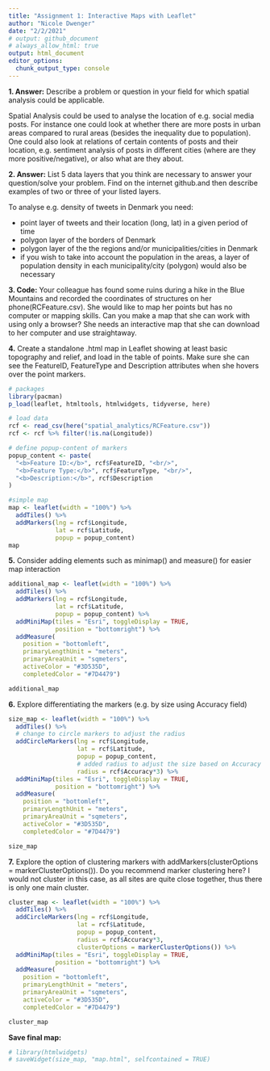```yaml
---
title: "Assignment 1: Interactive Maps with Leaflet"
author: "Nicole Dwenger"
date: "2/2/2021"
# output: github_document
# always_allow_html: true
output: html_document
editor_options: 
  chunk_output_type: console
---
```


**1. Answer:** Describe a problem or question in your field for which spatial analysis could be applicable.

Spatial Analysis could be used to analyse the location of e.g. social media posts. For instance one could look at whether there are more posts in urban areas compared to rural areas (besides the inequality due to population). One could also look at relations of certain contents of posts and their location, e.g. sentiment analysis of posts in different cities (where are they more positive/negative), or also what are they about.

**2. Answer:** 
List 5 data layers that you think are necessary to answer your question/solve your problem. Find on the internet github.and then describe examples of two or three of your listed layers.

To analyse e.g. density of tweets in Denmark you need:

- point layer of tweets and their location (long, lat) in a given period of time
- polygon layer of the borders of Denmark
- polygon layer of the the regions and/or municipalities/cities in Denmark
- if you wish to take into account the population in the areas, a layer of population density in each municipality/city (polygon) would also be necessary


**3. Code:** Your colleague has found some ruins during a hike in the Blue Mountains and recorded the coordinates of structures on her phone(RCFeature.csv). She would like to map her points but has no computer or mapping skills. Can you make a map that she can work with using only a browser? She needs an interactive map that she can download to her computer and use straightaway.

**4.** Create a standalone .html map in Leaflet showing at least basic topography and relief, and load in the table of points. Make sure she can see the FeatureID, FeatureType and Description attributes when she hovers over the point markers. 

```r
# packages
library(pacman)
p_load(leaflet, htmltools, htmlwidgets, tidyverse, here)

# load data
rcf <- read_csv(here("spatial_analytics/RCFeature.csv"))
rcf <- rcf %>% filter(!is.na(Longitude))

```

```r

# define popup-content of markers
popup_content <- paste(
  "<b>Feature ID:</b>", rcf$FeatureID, "<br/>",
  "<b>Feature Type:</b>", rcf$FeatureType, "<br/>",
  "<b>Description:</b>", rcf$Description
)

#simple map
map <- leaflet(width = "100%") %>% 
  addTiles() %>% 
  addMarkers(lng = rcf$Longitude, 
             lat = rcf$Latitude,
             popup = popup_content)
map
```


**5.** Consider adding elements such as minimap() and measure() for easier map interaction
```r
additional_map <- leaflet(width = "100%") %>% 
  addTiles() %>% 
  addMarkers(lng = rcf$Longitude, 
             lat = rcf$Latitude,
             popup = popup_content) %>%
  addMiniMap(tiles = "Esri", toggleDisplay = TRUE,
             position = "bottomright") %>%
  addMeasure(
    position = "bottomleft",
    primaryLengthUnit = "meters",
    primaryAreaUnit = "sqmeters",
    activeColor = "#3D535D",
    completedColor = "#7D4479") 

additional_map
```


**6.** Explore differentiating the markers (e.g. by size using Accuracy field)
```r
size_map <- leaflet(width = "100%") %>% 
  addTiles() %>% 
  # change to circle markers to adjust the radius
  addCircleMarkers(lng = rcf$Longitude, 
                   lat = rcf$Latitude,
                   popup = popup_content,
                   # added radius to adjust the size based on Accuracy
                   radius = rcf$Accuracy*3) %>%
  addMiniMap(tiles = "Esri", toggleDisplay = TRUE,
             position = "bottomright") %>%
  addMeasure(
    position = "bottomleft",
    primaryLengthUnit = "meters",
    primaryAreaUnit = "sqmeters",
    activeColor = "#3D535D",
    completedColor = "#7D4479") 

size_map

```

**7.** Explore the option of clustering markers with addMarkers(clusterOptions = markerClusterOptions()). Do you recommend marker clustering here?
I would not cluster in this case, as all sites are quite close together, thus there is only one main cluster. 
```r
cluster_map <- leaflet(width = "100%") %>% 
  addTiles() %>% 
  addCircleMarkers(lng = rcf$Longitude, 
                   lat = rcf$Latitude,
                   popup = popup_content,
                   radius = rcf$Accuracy*3,
                   clusterOptions = markerClusterOptions()) %>%
  addMiniMap(tiles = "Esri", toggleDisplay = TRUE,
             position = "bottomright") %>%
  addMeasure(
    position = "bottomleft",
    primaryLengthUnit = "meters",
    primaryAreaUnit = "sqmeters",
    activeColor = "#3D535D",
    completedColor = "#7D4479") 

cluster_map
```

**Save final map:**
```r
# library(htmlwidgets)
# saveWidget(size_map, "map.html", selfcontained = TRUE)
```


